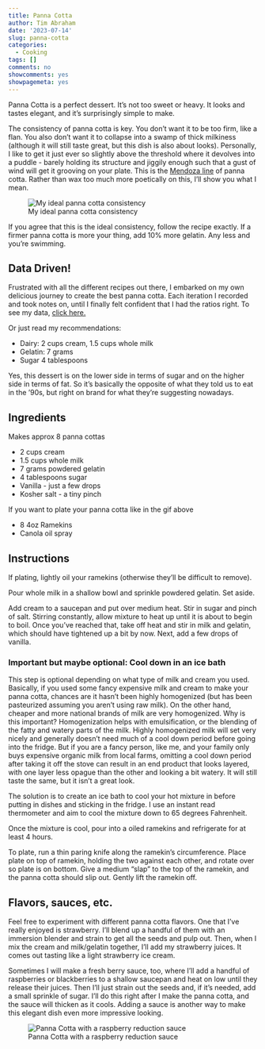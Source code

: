 ```yaml
---
title: Panna Cotta
author: Tim Abraham
date: '2023-07-14'
slug: panna-cotta
categories:
  - Cooking
tags: []
comments: no
showcomments: yes
showpagemeta: yes
---
```


Panna Cotta is a perfect dessert. It's not too sweet or heavy. It looks and tastes elegant, and it's surprisingly simple to make.

The consistency of panna cotta is key. You don't want it to be too firm, like a flan. You also don't want it to collapse into a swamp of thick milkiness (although it will still taste great, but this dish is also about looks). Personally, I like to get it just ever so slightly above the threshold where it devolves into a puddle - barely holding its structure and jiggily enough such that a gust of wind will get it grooving on your plate. This is the [Mendoza line](https://en.wikipedia.org/wiki/Mendoza_Line) of panna cotta. Rather than wax too much more poetically on this, I'll show you what I mean.

![My ideal panna cotta consistency](images/panna_cotta.gif)

If you agree that this is the ideal consistency, follow the recipe exactly. If a firmer panna cotta is more your thing, add 10% more gelatin. Any less and you're swimming.

## Data Driven!

Frustrated with all the different recipes out there, I embarked on my own delicious journey to create the best panna cotta. Each iteration I recorded and took notes on, until I finally felt confident that I had the ratios right. To see my data, [click here.](https://www.notion.so/timabe/1114ed6305e74c9b8e01b5c6ca388e10?v=4d3350e524394c708db5fd117728e739)

Or just read my recommendations:

* Dairy: 2 cups cream, 1.5 cups whole milk
* Gelatin: 7 grams
* Sugar 4 tablespoons

Yes, this dessert is on the lower side in terms of sugar and on the higher side in terms of fat. So it's basically the opposite of what they told us to eat in the '90s, but right on brand for what they're suggesting nowadays. 

## Ingredients

Makes approx 8 panna cottas

* 2 cups cream
* 1.5 cups whole milk
* 7 grams powdered gelatin
* 4 tablespoons sugar
* Vanilla - just a few drops
* Kosher salt - a tiny pinch

If you want to plate your panna cotta like in the gif above

* 8 4oz Ramekins
* Canola oil spray

## Instructions

If plating, lightly oil your ramekins (otherwise they'll be difficult to remove).

Pour whole milk in a shallow bowl and sprinkle powdered gelatin. Set aside.

Add cream to a saucepan and put over medium heat. Stir in sugar and pinch of salt. Stirring constantly, allow mixture to heat up until it is about to begin to boil. Once you've reached that, take off heat and stir in milk and gelatin, which should have tightened up a bit by now. Next, add a few drops of vanilla.

### Important but maybe optional: Cool down in an ice bath

This step is optional depending on what type of milk and cream you used. Basically, if you used some fancy expensive milk and cream to make your panna cotta, chances are it hasn't been highly homogenized (but has been pasteurized assuming you aren't using raw milk). On the other hand, cheaper and more national brands of milk are very homogenized. Why is this important? Homogenization helps with emulsification, or the blending of the fatty and watery parts of the milk. Highly homogenized milk will set very nicely and generally doesn't need much of a cool down period before going into the fridge. But if you are a fancy person, like me, and your family only buys expensive organic milk from local farms, omitting a cool down period after taking it off the stove can result in an end product that looks layered, with one layer less opague than the other and looking a bit watery. It will still taste the same, but it isn't a great look.

The solution is to create an ice bath to cool your hot mixture in before putting in dishes and sticking in the fridge. I use an instant read thermometer and aim to cool the mixture down to 65 degrees Fahrenheit.

Once the mixture is cool, pour into a oiled ramekins and refrigerate for at least 4 hours. 

To plate, run a thin paring knife along the ramekin's circumference. Place plate on top of ramekin, holding the two against each other, and rotate over so plate is on bottom. Give a medium "slap" to the top of the ramekin, and the panna cotta should slip out. Gently lift the ramekin off. 

## Flavors, sauces, etc.

Feel free to experiment with different panna cotta flavors. One that I've really enjoyed is strawberry. I'll blend up a handful of them with an immersion blender and strain to get all the seeds and pulp out. Then, when I mix the cream and milk/gelatin together, I'll add my strawberry juices. It comes out tasting like a light strawberry ice cream.

Sometimes I will make a fresh berry sauce, too, where I'll add a handful of raspberries or blackberries to a shallow saucepan and heat on low until they release their juices. Then I'll just strain out the seeds and, if it's needed, add a small sprinkle of sugar. I'll do this right after I make the panna cotta, and the sauce will thicken as it cools. Adding a sauce is another way to make this elegant dish even more impressive looking.

![Panna Cotta with a raspberry reduction sauce](images/pc_sauce.jpg)